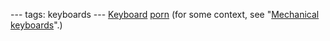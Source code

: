 ---
tags: keyboards
---
[http://www.keyboardco.com/keyboard_details.asp?PRODUCT=848 Keyboard] [http://www.diatec.co.jp/en/det.php?prod_c=774 porn] (for some context, see "[[Mechanical keyboards]]".)
